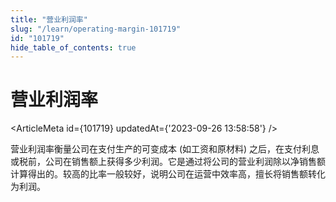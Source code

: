 ```yaml
---
title: "营业利润率"
slug: "/learn/operating-margin-101719"
id: "101719"
hide_table_of_contents: true
---
```



# 营业利润率

<ArticleMeta id={101719} updatedAt={'2023-09-26 13:58:58'} />
<div className='border-solid border-b border-t-0 my-4 border-[var(--ifm-color-gray-300)]' />

营业利润率衡量公司在支付生产的可变成本 (如工资和原材料) 之后，在支付利息或税前，公司在销售额上获得多少利润。它是通过将公司的营业利润除以净销售额计算得出的。较高的比率一般较好，说明公司在运营中效率高，擅长将销售额转化为利润。
